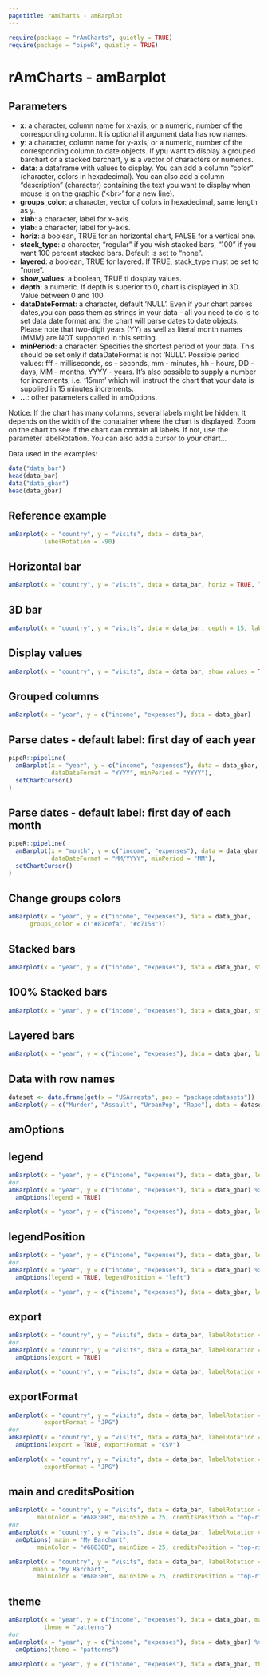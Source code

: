 ```yaml
---
pagetitle: rAmCharts - amBarplot
---
```


```r
require(package = "rAmCharts", quietly = TRUE)
require(package = "pipeR", quietly = TRUE)
```

<h1>rAmCharts - amBarplot</h1>

## Parameters

* __x__: a character, column name for x-axis, or a numeric, number of the corresponding column. It is optional il argument data has row names. 
* __y__: a character, column name for y-axis, or a numeric, number of the corresponding column.to date objects. If ypu want to display a grouped barchart or a stacked barchart, y is a vector of characters or numerics.
* __data__: a dataframe with values to display. You can add a column "color" (character, colors in hexadecimal). You can also add a column "description" (character) containing the text you want to display when mouse is on the graphic ('\<br>' for a new line).
* __groups_color__: a character, vector of colors in hexadecimal, same length as y.
* __xlab__: a character, label for x-axis.
* __ylab__: a character, label for y-axis.
* __horiz__: a boolean, TRUE for an horizontal chart, FALSE for a vertical one.
* __stack_type__: a character, "regular" if you wish stacked bars, "100" if you want 100 percent stacked bars. Default is set to "none".
* __layered__: a boolean, TRUE for layered. If TRUE, stack_type must be set to "none".
* __show_values__: a boolean, TRUE ti dosplay values.
* __depth__: a numeric. If depth is superior to 0, chart is displayed in 3D. Value between 0 and 100.
* __dataDateFormat__: a character, default 'NULL'. Even if your chart parses dates,you can pass them as strings in your data - all you need to do is to set data date format and the chart will parse dates to date objects. Please note that two-digit years (YY) as well as literal month names (MMM)  are NOT supported in this setting.
* __minPeriod__: a character. Specifies the shortest period of your data. This should be set only if dataDateFormat is not 'NULL'. Possible period values: fff - milliseconds, ss - seconds, mm - minutes, hh - hours, DD - days, MM - months, YYYY - years. It's also possible to supply a number for increments, i.e. '15mm' which will instruct the chart that your data is supplied in 15 minutes increments.
* __...__: other parameters called in amOptions. 

Notice: If the chart has many columns, several labels might be hidden. It depends on the width of the conatainer where the chart is displayed. Zoom on the chart to see if the chart can contain all labels. If not, use the parameter labelRotation. You can also add a cursor to your chart...

Data used in the examples:
```r
data("data_bar")
head(data_bar)
data("data_gbar")
head(data_gbar)
```

## Reference example

```r
amBarplot(x = "country", y = "visits", data = data_bar,
          labelRotation = -90) 
```

## Horizontal bar
```r
amBarplot(x = "country", y = "visits", data = data_bar, horiz = TRUE, labelRotation = -90)
```

## 3D bar
```r
amBarplot(x = "country", y = "visits", data = data_bar, depth = 15, labelRotation = -90)
```

## Display values
```r
amBarplot(x = "country", y = "visits", data = data_bar, show_values = TRUE, labelRotation = -90)
```

## Grouped columns
```r
amBarplot(x = "year", y = c("income", "expenses"), data = data_gbar)
```

## Parse dates - default label: first day of each year
```r
pipeR::pipeline(
  amBarplot(x = "year", y = c("income", "expenses"), data = data_gbar,
            dataDateFormat = "YYYY", minPeriod = "YYYY"),
  setChartCursor()
)
```

## Parse dates - default label: first day of each month
```r
pipeR::pipeline(
  amBarplot(x = "month", y = c("income", "expenses"), data = data_gbar,
            dataDateFormat = "MM/YYYY", minPeriod = "MM"),
  setChartCursor()
)
```

## Change groups colors
```r
amBarplot(x = "year", y = c("income", "expenses"), data = data_gbar, 
      groups_color = c("#87cefa", "#c7158"))
```

## Stacked bars
```r
amBarplot(x = "year", y = c("income", "expenses"), data = data_gbar, stack_type = "regular")
```

## 100% Stacked bars
```r
amBarplot(x = "year", y = c("income", "expenses"), data = data_gbar, stack_type = "100")
```

## Layered bars
```r
amBarplot(x = "year", y = c("income", "expenses"), data = data_gbar, layered = TRUE)
```

## Data with row names
```r
dataset <- data.frame(get(x = "USArrests", pos = "package:datasets"))
amBarplot(y = c("Murder", "Assault", "UrbanPop", "Rape"), data = dataset, stack_type = "regular")
```

<h2 class="partdivtitle">amOptions</h2>

## legend
```r
amBarplot(x = "year", y = c("income", "expenses"), data = data_gbar, legend = TRUE)
#or
amBarplot(x = "year", y = c("income", "expenses"), data = data_gbar) %>>% 
  amOptions(legend = TRUE)
```
```r
amBarplot(x = "year", y = c("income", "expenses"), data = data_gbar, legend = TRUE)
```

## legendPosition
```r
amBarplot(x = "year", y = c("income", "expenses"), data = data_gbar, legend = TRUE, legendPosition = "left")
#or
amBarplot(x = "year", y = c("income", "expenses"), data = data_gbar) %>>% 
  amOptions(legend = TRUE, legendPosition = "left")
```
```r
amBarplot(x = "year", y = c("income", "expenses"), data = data_gbar, legend = TRUE, legendPosition = "left")
```

## export
```r
amBarplot(x = "country", y = "visits", data = data_bar, labelRotation = -45, export = TRUE)
#or
amBarplot(x = "country", y = "visits", data = data_bar, labelRotation = -45) %>>% 
  amOptions(export = TRUE)
```
```r
amBarplot(x = "country", y = "visits", data = data_bar, labelRotation = -45, export = TRUE)
```
  
## exportFormat
```r
amBarplot(x = "country", y = "visits", data = data_bar, labelRotation = -45, export = TRUE,
          exportFormat = "JPG")
#or
amBarplot(x = "country", y = "visits", data = data_bar, labelRotation = -45) %>>% 
  amOptions(export = TRUE, exportFormat = "CSV")
```
```r
amBarplot(x = "country", y = "visits", data = data_bar, labelRotation = -45, export = TRUE, 
          exportFormat = "JPG")
```

## main and creditsPosition
```r
amBarplot(x = "country", y = "visits", data = data_bar, labelRotation = -45, main = "My Barchart",
        mainColor = "#68838B", mainSize = 25, creditsPosition = "top-right")
#or
amBarplot(x = "country", y = "visits", data = data_bar, labelRotation = -45) %>>% 
  amOptions( main = "My Barchart",
        mainColor = "#68838B", mainSize = 25, creditsPosition = "top-right")
```
```r
amBarplot(x = "country", y = "visits", data = data_bar, labelRotation = -45, 
       main = "My Barchart",
        mainColor = "#68838B", mainSize = 25, creditsPosition = "top-right")
```

## theme
```r
amBarplot(x = "year", y = c("income", "expenses"), data = data_gbar, main = "My Barchart", 
          theme = "patterns")
#or
amBarplot(x = "year", y = c("income", "expenses"), data = data_gbar) %>>% 
  amOptions(theme = "patterns")
```
```r
amBarplot(x = "year", y = c("income", "expenses"), data = data_gbar, theme = "patterns")
```

